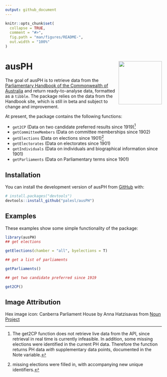 ```yaml
---
output: github_document
---
```


<!-- README.md is generated from README.Rmd. Please edit that file -->

```r
knitr::opts_chunk$set(
  collapse = TRUE,
  comment = "#>",
  fig.path = "man/figures/README-",
  out.width = "100%" 
)
```

# ausPH <img src="man/figures/ausPH_hex_new.png" align="right" height="139"/>

<!-- badges: start -->

<!-- badges: end -->

The goal of ausPH is to retrieve data from the [Parliamentary Handbook of the Commonwealth of Australia](https://handbook.aph.gov.au/) and return ready-to-analyse data, formatted as a `tibble`. The package relies on the data from the Handbook site, which is still in beta and subject to change and improvement.

At present, the package contains the following functions:

-   `get2CP` (Data on two candidate preferred results since 1919)[^1]
-   `getCommitteeMembers` (Data on committee memberships since 1902)
-   `getElections` (Data on elections since 1901)[^2]
-   `getElectorates` (Data on electorates since 1901)
-   `getIndividuals` (Data on individuals and biographical information since 1901)
-   `getParliaments` (Data on Parliamentary terms since 1901)

[^1]: The get2CP function does not retrieve live data from the API, since retrieval in real time is currently infeasible. In addition, some missing elections were identified in the current PH data. Therefore the function returns PH data *with* supplementary data points, documented in the Note variable.

[^2]: missing elections were filled in, with accompanying new unique identifiers.

## Installation

You can install the development version of ausPH from [GitHub](https://github.com/) with:

``` r
# install.packages("devtools")
devtools::install_github("palesl/ausPH")
```

## Examples

These examples show some simple functionality of the package:

```r
library(ausPH) 
## get elections

getElections(chamber = "all", byelections = T)

## get a list of parliaments

getParliaments()

## get two candidate preferred since 1919

get2CP()
```
## Image Attribution

Hex image icon: Canberra Parliament House by Anna Hatzisavas from [Noun Project](https://thenounproject.com/browse/icons/term/canberra-parliament-house/ "Canberra Parliament House Icons")
